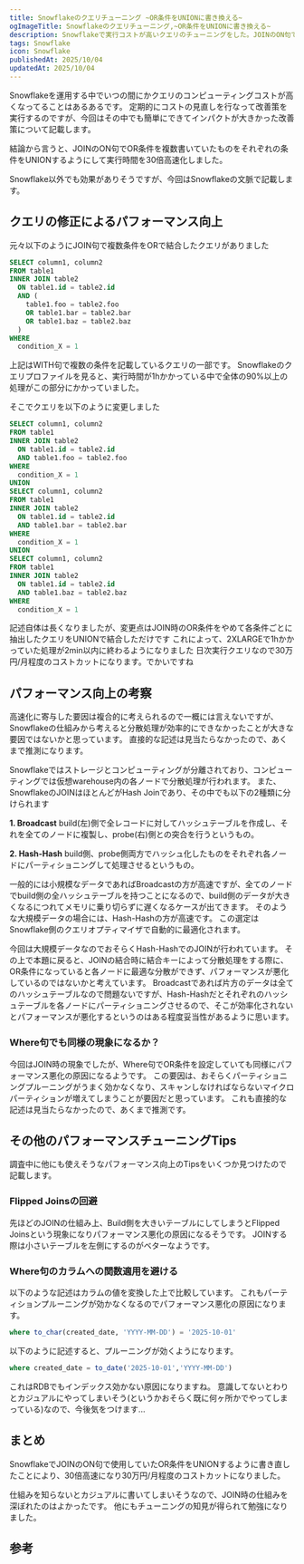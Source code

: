 ```yaml
---
title: Snowflakeのクエリチューニング ~OR条件をUNIONに書き換える~
ogImageTitle: Snowflakeのクエリチューニング,~OR条件をUNIONに書き換える~
description: Snowflakeで実行コストが高いクエリのチューニングをした。JOINのON句でOR条件を複数書いていたものをそれぞれの条件をUNIONするようにして実行時間を30倍高速化した。
tags: Snowflake
icon: Snowflake
publishedAt: 2025/10/04
updatedAt: 2025/10/04
---
```


Snowflakeを運用する中でいつの間にかクエリのコンピューティングコストが高くなってることはあるあるです。
定期的にコストの見直しを行なって改善策を実行するのですが、今回はその中でも簡単にできてインパクトが大きかった改善策について記載します。

結論から言うと、JOINのON句でOR条件を複数書いていたものをそれぞれの条件をUNIONするようにして実行時間を30倍高速化しました。

Snowflake以外でも効果がありそうですが、今回はSnowflakeの文脈で記載します。

## クエリの修正によるパフォーマンス向上

元々以下のようにJOIN句で複数条件をORで結合したクエリがありました

```sql
SELECT column1, column2
FROM table1
INNER JOIN table2
  ON table1.id = table2.id
  AND (
    table1.foo = table2.foo
    OR table1.bar = table2.bar
    OR table1.baz = table2.baz
  )
WHERE
  condition_X = 1
```

上記はWITH句で複数の条件を記載しているクエリの一部です。
Snowflakeのクエリプロファイルを見ると、実行時間が1hかかっている中で全体の90%以上の処理がこの部分にかかっていました。

そこでクエリを以下のように変更しました

```sql
SELECT column1, column2
FROM table1
INNER JOIN table2
  ON table1.id = table2.id
  AND table1.foo = table2.foo
WHERE
  condition_X = 1
UNION
SELECT column1, column2
FROM table1
INNER JOIN table2
  ON table1.id = table2.id
  AND table1.bar = table2.bar
WHERE
  condition_X = 1
UNION
SELECT column1, column2
FROM table1
INNER JOIN table2
  ON table1.id = table2.id
  AND table1.baz = table2.baz
WHERE
  condition_X = 1
```

記述自体は長くなりましたが、変更点はJOIN時のOR条件をやめて各条件ごとに抽出したクエリをUNIONで結合しただけです
これによって、2XLARGEで1hかかっていた処理が2min以内に終わるようになりました
日次実行クエリなので30万円/月程度のコストカットになります。でかいですね

## パフォーマンス向上の考察

高速化に寄与した要因は複合的に考えられるので一概には言えないですが、Snowflakeの仕組みから考えると分散処理が効率的にできなかったことが大きな要因ではないかと思っています。
直接的な記述は見当たらなかったので、あくまで推測になります。

Snowflakeではストレージとコンピューティングが分離されており、コンピューティングでは仮想warehouse内の各ノードで分散処理が行われます。
また、SnowflakeのJOINはほとんどがHash Joinであり、その中でも以下の2種類に分けられます

**1. Broadcast**
build(左)側で全レコードに対してハッシュテーブルを作成し、それを全てのノードに複製し、probe(右)側との突合を行うというもの。

**2. Hash-Hash**
build側、probe側両方でハッシュ化したものをそれぞれ各ノードにパーティショニングして処理させるというもの。

<EmbedLink url="https://medium.com/snowflake/the-basics-of-joins-in-snowflake-3da7736075f9" />

一般的には小規模なデータであればBroadcastの方が高速ですが、全てのノードでbuild側の全ハッシュテーブルを持つことになるので、build側のデータが大きくなるにつれてメモリに乗り切らずに遅くなるケースが出てきます。
そのような大規模データの場合には、Hash-Hashの方が高速です。
この選定はSnowflake側のクエリオプティマイザで自動的に最適化されます。

今回は大規模データなのでおそらくHash-HashでのJOINが行われています。
その上で本題に戻ると、JOINの結合時に結合キーによって分散処理をする際に、OR条件になっていると各ノードに最適な分散ができず、パフォーマンスが悪化しているのではないかと考えています。
Broadcastであれば片方のデータは全てのハッシュテーブルなので問題ないですが、Hash-Hashだとそれぞれのハッシュテーブルを各ノードにパーティショニングさせるので、そこが効率化されないとパフォーマンスが悪化するというのはある程度妥当性があるように思います。

### Where句でも同様の現象になるか？

今回はJOIN時の現象でしたが、Where句でOR条件を設定していても同様にパフォーマンス悪化の原因になるようです。
この要因は、おそらくパーティショニングプルーニングがうまく効かなくなり、スキャンしなければならないマイクロパーティションが増えてしまうことが要因だと思っています。
これも直接的な記述は見当たらなかったので、あくまで推測です。

## その他のパフォーマンスチューニングTips

調査中に他にも使えそうなパフォーマンス向上のTipsをいくつか見つけたので記載します。

### Flipped Joinsの回避

先ほどのJOINの仕組み上、Build側を大きいテーブルにしてしまうとFlipped Joinsという現象になりパフォーマンス悪化の原因になるそうです。
JOINする際は小さいテーブルを左側にするのがベターなようです。

### Where句のカラムへの関数適用を避ける

以下のような記述はカラムの値を変換した上で比較しています。
これもパーティションプルーニングが効かなくなるのでパフォーマンス悪化の原因になります。

```sql
where to_char(created_date, 'YYYY-MM-DD') = '2025-10-01'
```

以下のように記述すると、プルーニングが効くようになります。

```sql
where created_date = to_date('2025-10-01','YYYY-MM-DD')
```

これはRDBでもインデックス効かない原因になりますね。
意識してないとわりとカジュアルにやってしまいそう(というかおそらく既に何ヶ所かでやってしまっている)なので、今後気をつけます...

## まとめ

SnowflakeでJOINのON句で使用していたOR条件をUNIONするように書き直したことにより、30倍高速になり30万円/月程度のコストカットになりました。

仕組みを知らないとカジュアルに書いてしまいそうなので、JOIN時の仕組みを深ぼれたのはよかったです。
他にもチューニングの知見が得られて勉強になりました。

## 参考

<EmbedLink url="https://articles.analytics.today/improving-snowflake-performance-by-mastering-the-query-profile#heading-disjunctive-or-query" />
<EmbedLink url="https://medium.com/snowflake/the-basics-of-joins-in-snowflake-3da7736075f9" />
<EmbedLink url="https://www.youtube.com/watch?v=wFfDbN7wTxU" />

